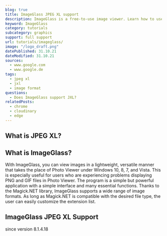 ```yaml
---
blog: true
title: ImageGlass JPEG XL support
description: ImageGlass is a free-to-use image viewer. Learn how to use JXL images within ImageGlass.
keyword: ImageGlass
category: tutorials
subcategory: graphics
support: full support
url: tutorials/imageglass/
image: "/logo_draft.png"
datePublished: 31.10.21
dateModified: 31.10.21
sources:
  - www.google.com
  - www.google.de
tags:
  - jpeg xl
  - jxl
  - image format
questions:
  - Does ImageGlass support JXL?
relatedPosts:
  - chrome
  - cloudinary
  - edge
---
```


## What is JPEG XL?

## What is ImageGlass?

With ImageGlass, you can view images in a lightweight, versatile manner that takes the place of Photo Viewer under Windows 10, 8, 7, and Vista. This is especially useful for users who are experiencing problems displaying PNG and GIF files in Photo Viewer. The program is a simple but powerful application with a simple interface and many essential functions. Thanks to the Magick.NET library, ImageGlass supports a wide range of image formats. As long as Magick.NET is compatible with the desired file type, the user can easily customize the extension list.

## ImageGlass JPEG XL Support

since version 8.1.4.18
